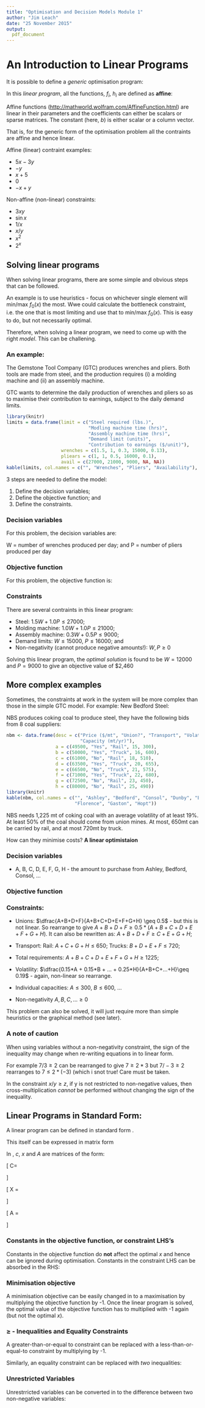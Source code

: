 ---
title: "Optimisation and Decision Models Module 1"
author: "Jim Leach"
date: "25 November 2015"
output:
  pdf_document
---

# An Introduction to Linear Programs

It is possible to define a _generic_ optimisation program:

\begin{equation} \label{eq:generic_opt}
\begin{split}
    minimise \quad f_0(x) \\
    subject\quad to: \quad \\
    \quad f_i(x) \leq 0 \quad \forall i = 1, ..., m \\
    \quad h_i(x) = 0 \quad \forall i = 1, ..., p
\end{split}
\end{equation}

In this _linear program_, all the functions, $f_i$, $h_i$ are defined as __affine__:

\begin{equation} \label{eq:aff}
f_i (x) = a_{i1}x_1 + ... + a_{in}x_n + b_i = \sum_{j=1}^n a_{ij}x_j + b_j = a_i^Tx + b_i
\end{equation}

Affine functions ([http://mathworld.wolfram.com/AffineFunction.html](http://mathworld.wolfram.com/AffineFunction.html)) are linear in their parameters and the coefficients can either be scalars or sparse matrices. The constant (here, $b$) is either scalar or a column vector.

That is, for the generic form of the optimisation problem \eqref{eq:generic_opt} all the contraints are affine and hence linear. 

Affine (linear) contraint examples:

* $5x-3y$
* $-y$
* $x+5$
* 0
* $-x+y$

Non-affine (non-linear) constraints:

* $3xy$
* $\sin{x}$
* $1/x$
* $x/y$
* $x^2$
* $2^x$

## Solving linear programs

When solving linear programs, there are some simple and obvious steps that can be followed.

An example is to use heuristics - focus on whichever single element will min/max $f_0(x)$ the most. Wwe could calculate the bottleneck constraint, i.e. the one that is most limiting and use that to min/max $f_0(x)$. This is easy to do, but not necessarily optimal. 

Therefore, when solving a linear program, we need to come up with the right _model_. This can be challening. 

### An example:

The Gemstone Tool Company (GTC) produces wrenches and pliers. Both tools are made from steel, and the production requires (i) a molding machine and (ii) an assembly machine.

GTC wants to determine the daily production of wrenches and pliers so as to maximise their contribution to earnings, subject to the daily demand limits.

```{r show_limits, echo = FALSE}
library(knitr)
limits = data.frame(limit = c("Steel required (lbs.)",
                              "Modling machine time (hrs)",
                              "Assembly machine time (hrs)",
                              "Demand limit (units)",
                              "Contribution to earnings ($/unit)"),
                    wrenches = c(1.5, 1, 0.3, 15000, 0.13),
                    pliears = c(1, 1, 0.5, 16000, 0.1),
                    avail = c(27000, 21000, 9000, NA, NA))
kable(limits, col.names = c("", "Wrenches", "Pliers", "Availability"), format.args = list(scientific = F))
```

3 steps are needed to define the model:

1. Define the decision variables;
2. Define the objective function; and
3. Define the constraints.

### Decision variables

For this problem, the decision variables are:

W = number of wrenches produced per day; and
P = number of pliers produced per day

### Objective function

For this problem, the objective function is:

\begin{equation}
maximise \quad 0.13W + 0.13P
\end{equation}

### Constraints

There are several contraints in this linear program:

* Steel: $1.5W + 1.0P \leq 27000$;
* Molding machine: $1.0W + 1.0P \leq 21000$;
* Assembly machine: $0.3W + 0.5P \leq 9000$;
* Demand limits: $W\leq 15000$, $P\leq16000$; and
* Non-negativity (cannot produce negative amounts!): $W, P\geq 0$

Solving this linear program, the _optimal solution_ is found to be $W = 12000$ and $P = 9000$ to give an objective value of $2,460

## More complex examples

Sometimes, the constraints at work in the system will be more complex than those in the simple GTC model. For example: New Bedford Steel:

NBS produces coking coal to produce steel, they have the following bids from 8 coal suppliers:

```{r show_nbs, echo = FALSE}
nbm <- data.frame(desc = c("Price ($/mt", "Union?", "Transport", "Volatility",
                           "Capacity (mt/yr)"),
                  a = c(49500, "Yes", "Rail", 15, 300),
                  b = c(50000, "Yes", "Truck", 16, 600),
                  c = c(61000, "No", "Rail", 18, 510),
                  d = c(63500, "Yes", "Truck", 20, 655),
                  e = c(66500, "No", "Truck", 21, 575),
                  f = c(71000, "Yes", "Truck", 22, 680),
                  g = c(72500, "No", "Rail", 23, 450),
                  h = c(80000, "No", "Rail", 25, 490))
library(knitr)
kable(nbm, col.names = c("", "Ashley", "Bedford", "Consol", "Dunby", "Earlam",
                         "Florence", "Gaston", "Hopt"))
```

NBS needs 1,225 mt of coking coal with an average volatility of at least 19%. At least 50% of the coal should come from union mines. At most, 650mt can be carried by rail, and at most 720mt by truck. 

How can they minimise costs? __A linear optimistaion__

### Decision variables

* A, B, C, D, E, F, G, H - the amount to purchase from Ashley, Bedford, Consol, ...

### Objective function

\begin{equation}
min \quad 49500*A + 50000*B + 61000*C + ... + 80000*H
\end{equation}

### Constraints:

* Unions: $\dfrac{A+B+D+F}{A+B+C+D+E+F+G+H} \geq 0.5$ - but this is not linear. So rearrange to give $A+B+D+F \geq 0.5*(A+B+C+D+E+F+G+H)$. It can also be rewritten as: $A + B + D + F \geq C + E + G + H$;

* Transport: Rail: $A+C+G+H \leq 650$; Trucks: $B+D+E+F\leq720$;

* Total requirements: $A+B+C+D+E+F+G+H \geq 1225$;

* Volatility: $\dfrac{0.15*A + 0.15*B + ... + 0.25*H}{A+B+C+...+H}\geq 0.19$ - again, non-linear so rearrange.

* Individual capacities: $A\leq300$, $B\leq600$, ...

* Non-negativity $A, B, C, ... \geq 0$

This problem can also be solved, it will just require more than simple heuristics or the graphical method (see later).

### A note of caution

When using variables without a non-negativity constraint, the sign of the inequality may change when re-writing equations in to linear form. 

For example $7/3 \geq 2$ can be rearranged to give $7 \geq 2*3$ but $7/-3 \geq 2$ rearranges to $7\leq 2*(-3)$ (which i snot true! Care must be taken. 

In the constraint $x/y \geq z$, if y is not restricted to non-negative values, then cross-multiplication _cannot_ be performed without changing the sign of the inequality. 

## Linear Programs in Standard Form:

A linear program can be defined in standard form \eqref{eq:sf}.

\begin{equation}\label{eq:sf}
\begin{split}
maximise \quad \sum_{j=1}^n c_j x_j \\
s.t: \quad \sum_{j=1}^n a_{ij} x_k \leq b_i \quad \quad \forall i = 1, ..., m \\
x_1, ..., x_n \geq 0
\end{split}
\end{equation}

This itself can be expressed in matrix form \eqref{eq:sf_m}

\begin{equation}\label{eq:sf_m}
\begin{split}
maximise\quad c^Tx \\
s.t: Ax \leq b \\
x \in \mathbb{R}_+^n
\end{split}
\end{equation}

In \eqref{eq:sf_m}, $c$, $x$ and $A$ are matrices of the form:


\[
C=
  \begin{bmatrix}
    c_1 \\
    . \\
    . \\
    . \\
    c_n
  \end{bmatrix}
\]


\[
X = 
\begin{bmatrix}
    x_1 \\
    . \\
    . \\
    . \\
    x_n
\end{bmatrix}
\]

\[
A = 
\begin{bmatrix}
    a_{11} & ... & a_{1n}\\
    \vdots & \ddots & \vdots \\
    a_{m1} & ... & a_{mn}
\end{bmatrix}
\]

### Constants in the objective function, or constraint LHS's

Constants in the objective function do __not__ affect the optimal $x$ and hence can be ignored during optimisation. Constants in the constraint LHS can be absorbed in the RHS:

\begin{equation}
\sum_{j=1}^n a_{ij}x_j + d \leq b_i \Leftrightarrow \sum_{j=1}^n a_{ij}x_j \leq (b_i - d)
\end{equation}

### Minimisation objective

A minimisation objective can be easily changed in to a maximisation by multiplying the objective function by -1. Once the linear program is solved, the optimal value of the objective function has to multiplied with -1 again (but not the optimal $x$).

### $\geq$ - Inequalities and Equality Constraints

A greater-than-or-equal to constraint can be replaced with a less-than-or-equal-to constraint by multiplying by -1.

\begin{equation}
\sum_{j=1}^n a_{ij}x_j \geq b_i \Leftrightarrow -\sum_{j=1}^n x_{ij}x_j \leq -b_i \Leftrightarrow \sum_{j=1}^n -a_{ij}x_j \leq -b_i
\end{equation}

Similarly, an equality constraint can be replaced with _two_ inequalities:

\begin{equation}
\sum_{j=1}^n a_{ij} x_j = b_i \Leftrightarrow 
    \begin{cases} 
        \sum_{j=1}^n a_{ij}x_j \leq b_i, \\ 
        \sum_{j=1}^n a_{ij}x_j \geq b_i 
    \end{cases}
\end{equation}

### Unrestricted Variables

Unrestrricted variables can be converted in to the difference between two non-negative variables:

\begin{equation}
\begin{split}
max \sum_{j=1, ..., n, j \neq \hat{j}} c_{ij} x_j + c_j x_{\hat{j}} \\
s.t: \sum_{j=1, ..., n, j \neq \hat{j}} a_{ij} x_j + a_{\hat{ij}}x_{\hat_j} \leq b_i \forall i \\
x_1, ..., x_{\hat{j}-1}, x_{\hat{j}+1}, ... x_n \geq 0
\end{split}
\end{equation}